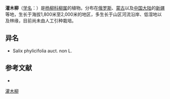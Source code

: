 {{Speciesbox
| name = 灌木柳
| status = 
| status_system = 
| image =
| genus = Salix
| species = saposhnikovii
| authority = A. Skv.
}}

'''灌木柳'''（[[学名|学名]]：{{lang|la|''Salix saposhnikovii''}}）是[[杨柳科|杨柳科]][[柳属|柳属]]的植物。分布在[[俄罗斯|俄罗斯]]、[[蒙古|蒙古]]以及[[中国大陆|中国大陆]]的[[新疆|新疆]]等地，生长于海拔1,800米至2,000米的地区，多生长于山区河流沿岸、低湿地以及林缘，目前尚未由人工引种栽培。

== 异名 ==
* Salix phylicifolia auct. non L.

== 参考文献 ==
<div class="references-small">
* {{cite web| url =http://www.bioinfo.cn/db05/KmzwSpecies.php?action=view&id=20594| title =灌木柳| work =《中国高等植物数据库全库》| publisher =中国科学院微生物研究所| author =昆明植物研究所| accessdate =2009-02-25| deadurl =yes| archiveurl =https://web.archive.org/web/20160305063927/http://www.bioinfo.cn/db05/KmzwSpecies.php?action=view&id=20594| archivedate =2016-03-05}}
</div>
{{Taxonbar|from=Q15230949}}

[[Category:柳属|灌木柳]]


{{植物小作品}}